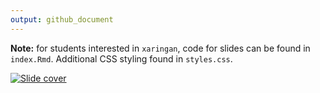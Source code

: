 ```yaml
---
output: github_document
---
```


**Note:** for students interested in `xaringan`, code for slides can be found in `index.Rmd`. Additional CSS styling found in `styles.css`.

[![Slide cover](share-card.png)](https://simmwill.github.io/data.table_lecture)
